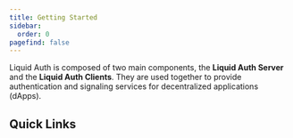 ```yaml
---
title: Getting Started
sidebar:
  order: 0
pagefind: false
---
```


Liquid Auth is composed of two main components, the **Liquid Auth Server** and the **Liquid Auth Clients**.
They are used together to provide authentication and signaling services for decentralized applications (dApps).

## Quick Links

<LinkCard
  title="Server"
  description="Learn how to deploy your own service."
  href="../../server/introduction/"
/>
<CardGrid>
  <LinkCard title="Browser Client" description="Integrate with a Browser application" href="../../clients/browser/introduction/" />
  <LinkCard title="Android Client" description="Integrate with an Android application" href="../../clients/android/introduction/" />
</CardGrid>

